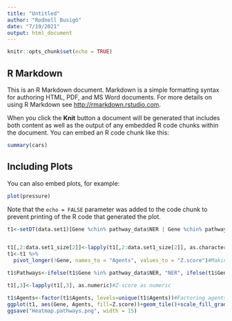 ---
title: "Untitled"
author: "Rodnell Busigó"
date: "7/19/2021"
output: html_document
---

```{r setup, include=FALSE}
knitr::opts_chunk$set(echo = TRUE)
```

## R Markdown

This is an R Markdown document. Markdown is a simple formatting syntax for authoring HTML, PDF, and MS Word documents. For more details on using R Markdown see <http://rmarkdown.rstudio.com>.

When you click the **Knit** button a document will be generated that includes both content as well as the output of any embedded R code chunks within the document. You can embed an R code chunk like this:

```{r cars}
summary(cars)
```

## Including Plots

You can also embed plots, for example:

```{r pressure, echo=FALSE}
plot(pressure)
```

Note that the `echo = FALSE` parameter was added to the code chunk to prevent printing of the R code that generated the plot.



```{r}
t1<-setDT(data.set1)[Gene %chin% pathway_data$NER | Gene %chin% pathway_data$`BER/SSBR`| Gene %chin% pathway_data$`FA/ICL repair`| Gene %chin% pathway_data$`FORK QC`| Gene %chin% pathway_data$HR| Gene %chin% pathway_data$MMR| Gene %chin% pathway_data$EJ| Gene %chin% pathway_data$RER| Gene %chin% pathway_data$ODR| Gene %chin% pathway_data$DDR]#Creating data frame with all genes pathways


t1[,2:data.set1_size[2]]<-lapply(t1[,2:data.set1_size[2]], as.character)#Setting all columns as character
t1<-t1 %>%
  pivot_longer(!Gene, names_to = "Agents", values_to = "Z.score")#Making a longer data frame to do heat map

t1$Pathways<-ifelse(t1$Gene %in% pathway_data$NER, "NER", ifelse(t1$Gene %in% pathway_data$`BER/SSBR`, "BER/SSBR", ifelse(t1$Gene %in% pathway_data$`FA/ICL repair`, "FA/ICL repair",ifelse(t1$Gene %in% pathway_data$`FORK QC`, "FORK QC", ifelse(t1$Gene %in% pathway_data$HR, "HR", ifelse(t1$Gene %in% pathway_data$MMR, "MMR", ifelse(t1$Gene %in% pathway_data$EJ, "EJ", ifelse(t1$Gene %in% pathway_data$RER, "RER", ifelse(t1$Gene %in% pathway_data$ODR, "ODR", ifelse(t1$Gene %in% pathway_data$DDR, "DDR", "None"))))))))))#Add another column based on which pathway it is present

t1[,3]<-lapply(t1[,3], as.numeric)#Z-score as numeric

t1$Agents<-factor(t1$Agents, levels=unique(t1$Agents))#Factoring agents to follow the same order in the heatmap
ggplot(t1, aes(Gene, Agents, fill=Z.score))+geom_tile()+scale_fill_gradient2(low="blue", high = "red")+ facet_grid(~Pathways, scales = "free_x")+ ggtitle("Heatmap_top_genes")+theme(axis.text.x = element_blank(), axis.text.y = element_text( hjust=0.95,vjust=0.2, size=12))+ scale_x_discrete(position = "top")+ xlab("Pathways")
ggsave("Heatmap.pathways.png", width = 15)

```